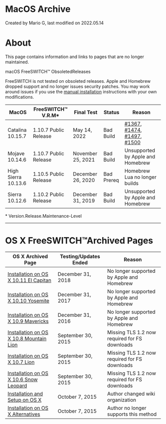 
# MacOS Archive 

 Created by  Mario G, last modified on 2022.05.14

# About

This page contains information and links to pages that are no longer maintained.

  
macOS FreeSWITCH™ ObsoletedReleases 

FreeSWITCH is not tested on obsoleted releases. Apple and Homebrew dropped support and no longer issues security patches. You may work around issues if you use the [manual installation](../macOS-Installation/macOS-Manual-Installation_13174557.mdx#installation-directories) instructions with your own modifications.

  
| MacOS               | FreeSWITCH™ V.R.M\*   | Final Test        | Status     | Reason                                                                                                                                                                                                                                                     |
| ------------------- | --------------------- | ----------------- | ---------- | ---------------------------------------------------------------------------------------------------------------------------------------------------------------------------------------------------------------------------------------------------------- |
| Catalina 10.15.7    | 1.10.7 Public Release | May 14, 2022      | Bad Build  | [#1367](https://github.com/signalwire/freeswitch/issues/1367), [#1474](https://github.com/signalwire/freeswitch/issues/1474), [#1497](https://github.com/signalwire/freeswitch/issues/1497), [#1500](https://github.com/signalwire/freeswitch/issues/1500) |
| Mojave 10.14.6      | 1.10.7 Public Release | November 25, 2021 | Bad Build  | Unsupported by Apple and Homebrew                                                                                                                                                                                                                          |
| High Sierra 10.13.6 | 1.10.5 Public Release | December 26, 2020 | Bad Prereq | Homebrew Lua no longer builds                                                                                                                                                                                                                              |
| Sierra 10.12.6      | 1.10.2 Public Release | December 31, 2019 | Bad Build  | Unsupported by Apple and Homebrew                                                                                                                                                                                                                          |

\* Version.Release.Maintenance-Level

---

# OS X FreeSWITCH™Archived Pages

  
| OS X Archived Page                                                                                                                      | Testing/Updates Ended | Reason                                        |
| --------------------------------------------------------------------------------------------------------------------------------------- | --------------------- | --------------------------------------------- |
| [Installation on OS X 10.11 El Capitan](Installation-on-OS-X-10.11-El-Capitan_9634383.mdx)     | December 31, 2018     | No longer supported by Apple and Homebrew     |
| [Installation on OS X 10.10 Yosemite](Installation-on-OS-X-10.10-Yosemite_6586379.mdx#about)         | December 31, 2017     | No longer supported by Apple and Homebrew     |
| [Installation on OS X 10.9 Mavericks](Installation-on-OS-X-10.9-Mavericks_1966758.mdx#about)         | December 31, 2016     | No longer supported by Apple and Homebrew     |
| [Installation on OS X 10.8 Mountain Lion](Installation-on-OS-X-10.8-Mountain-Lion_1966237.mdx#about) | September 30, 2015    | Missing TLS 1.2 now required for FS downloads |
| [Installation on OS X 10.7 Lion](Installation-on-OS-X-10.7-Lion_1966261.mdx)                   | September 30, 2015    | Missing TLS 1.2 now required for FS downloads |
| [Installation on OS X 10.6 Snow Leopard](Installation-on-OS-X-10.6-Snow-Leopard_1966266.mdx#about)   | September 30, 2015    | Missing TLS 1.2 now required for FS downloads |
| [Installation and Setup on OS X](Installation-and-Setup-on-OS-X_1966082.mdx#ssh)                   | October 7, 2015       | Author changed wiki organization              |
| [Installation on OS X Alternatives](Installation-on-OS-X-Alternatives_1966101.mdx#about)             | October 7, 2015       | Author no longer supports this method         |


